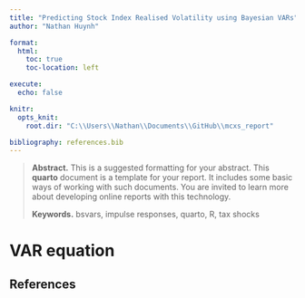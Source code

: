 ```yaml
---
title: "Predicting Stock Index Realised Volatility using Bayesian VARs"
author: "Nathan Huynh"

format:
  html:
    toc: true
    toc-location: left

execute:
  echo: false

knitr:
  opts_knit:
    root.dir: "C:\\Users\\Nathan\\Documents\\GitHub\\mcxs_report"

bibliography: references.bib
---
```


> **Abstract.** This is a suggested formatting for your abstract. This **quarto** document is a template for your report. It includes some basic ways of working with such documents. You are invited to learn more about developing online reports with this technology.
>
> **Keywords.** bsvars, impulse responses, quarto, R, tax shocks

# VAR equation

```{=tex}
\begin{align}
Y &= XA + U \\
RV_t &= \sum r^2_{t,i}
\end{align}
```

## References {.unnumbered}
